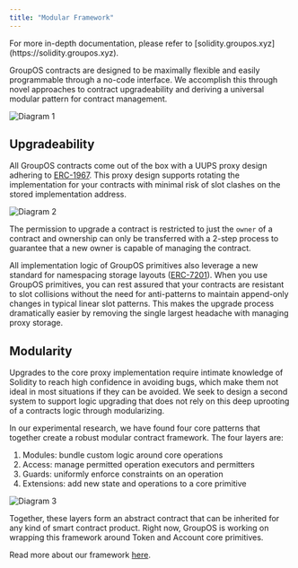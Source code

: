 ```yaml
---
title: "Modular Framework"
---
```


<Note>
  For more in-depth documentation, please refer to
  [solidity.groupos.xyz](https://solidity.groupos.xyz).
</Note>

GroupOS contracts are designed to be maximally flexible and easily programmable through a no-code interface. We accomplish this through novel approaches to contract upgradeability and deriving a universal modular pattern for contract management.

![Diagram 1](https://station-images.nyc3.digitaloceanspaces.com/ee9a1567-68c4-4f48-b205-21c08defe0f6.png)

## Upgradeability

All GroupOS contracts come out of the box with a UUPS proxy design adhering to [ERC-1967](https://eips.ethereum.org/EIPS/eip-1967). This proxy design supports rotating the implementation for your contracts with minimal risk of slot clashes on the stored implementation address.

![Diagram 2](https://station-images.nyc3.digitaloceanspaces.com/c3fe87a4-2378-4d0c-ba0a-bd1d4ad10214.png)

The permission to upgrade a contract is restricted to just the `owner` of a contract and ownership can only be transferred with a 2-step process to guarantee that a new owner is capable of managing the contract.

All implementation logic of GroupOS primitives also leverage a new standard for namespacing storage layouts ([ERC-7201](https://eips.ethereum.org/EIPS/eip-7201)). When you use GroupOS primitives, you can rest assured that your contracts are resistant to slot collisions without the need for anti-patterns to maintain append-only changes in typical linear slot patterns. This makes the upgrade process dramatically easier by removing the single largest headache with managing proxy storage.

## Modularity

Upgrades to the core proxy implementation require intimate knowledge of Solidity to reach high confidence in avoiding bugs, which make them not ideal in most situations if they can be avoided. We seek to design a second system to support logic upgrading that does not rely on this deep uprooting of a contracts logic through modularizing.

In our experimental research, we have found four core patterns that together create a robust modular contract framework. The four layers are:

1. Modules: bundle custom logic around core operations
2. Access: manage permitted operation executors and permitters
3. Guards: uniformly enforce constraints on an operation
4. Extensions: add new state and operations to a core primitive

![Diagram 3](https://station-images.nyc3.digitaloceanspaces.com/9b322c24-c787-42a2-be0e-e63905872d82.png)

Together, these layers form an abstract contract that can be inherited for any kind of smart contract product. Right now, GroupOS is working on wrapping this framework around Token and Account core primitives.

Read more about our framework [here](https://github.com/0xStation/mage).
